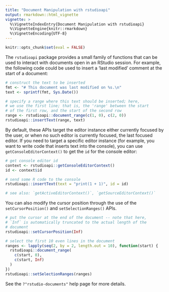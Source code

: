 ```yaml
---
title: "Document Manipulation with rstudioapi"
output: rmarkdown::html_vignette
vignette: >
  %\VignetteIndexEntry{Document Manipulation with rstudioapi}
  %\VignetteEngine{knitr::rmarkdown}
  %\VignetteEncoding{UTF-8}
---
```


```r
knitr::opts_chunk$set(eval = FALSE)
```

The `rstudioapi` package provides a small family of functions that can be used to interact with documents open in an RStudio session. For example, the following code could be used to insert a 'last modified' comment at the start of a document:

```r
# construct the text to be inserted
fmt <- "# This document was last modified on %s.\n"
text <- sprintf(fmt, Sys.Date())

# specify a range where this text should be inserted; here,
# we use the first line; that is, the 'range' between the start
# of the first row, and the start of the second row
range <- rstudioapi::document_range(c(1, 0), c(2, 0))
rstudioapi::insertText(range, text)
```

By default, these APIs target the editor instance either currently focused by the user, or when no such editor is currently focused, the last focused editor. If you need to target a specific editor instance (for example, you want to write code that inserts text into the console), you can use `getConsoleEditorContext()` to get the `id` for the console editor:

```r
# get console editor id
context <- rstudioapi::getConsoleEditorContext()
id <- context$id

# send some R code to the console
rstudioapi::insertText(text = "print(1 + 1)", id = id)

# see also: `getActiveEditorContext()`, `getSourceEditorContext()`
```

You can also modify the cursor position through the use of the `setCursorPosition()` and `setSelectionRanges()` APIs.

```r
# put the cursor at the end of the document -- note that here,
# `Inf` is automatically truncated to the actual length of the
# document
rstudioapi::setCursorPosition(Inf)

# select the first 10 even lines in the document
ranges <- lapply(seq(2, by = 2, length.out = 10), function(start) {
  rstudioapi::document_range(
    c(start, 0),
    c(start, Inf)
  )
})
rstudioapi::setSelectionRanges(ranges)
```

See the `?"rstudio-documents"` help page for more details.
